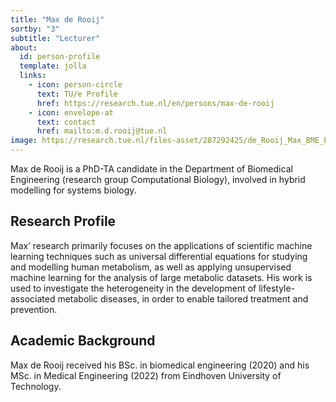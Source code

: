 ```yaml
---
title: "Max de Rooij"
sortby: "3"
subtitle: "Lecturer"
about:
  id: person-profile
  template: jolla
  links:
    - icon: person-circle
      text: TU/e Profile
      href: https://research.tue.nl/en/persons/max-de-rooij
    - icon: envelope-at
      text: contact
      href: mailto:m.d.rooij@tue.nl
image: https://research.tue.nl/files-asset/287292425/de_Rooij_Max_BME_PROM_PO_AS_7631.jpg/
---
```


:::{#person-profile}
Max de Rooij is a PhD-TA candidate in the Department of Biomedical Engineering (research group Computational Biology), involved in hybrid modelling for systems biology.
:::

## Research Profile
Max' research primarily focuses on the applications of scientific machine learning techniques such as universal differential equations for studying and modelling human metabolism, as well as applying unsupervised machine learning for the analysis of large metabolic datasets. His work is used to investigate the heterogeneity in the development of lifestyle-associated metabolic diseases, in order to enable tailored treatment and prevention. 

## Academic Background
Max de Rooij received his BSc. in biomedical engineering (2020) and his MSc. in Medical Engineering (2022) from Eindhoven University of Technology. 

